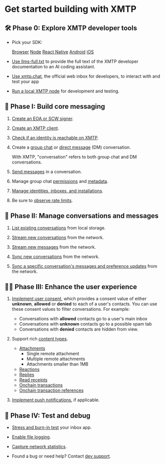 # Get started building with XMTP

## 🛠️ Phase 0: Explore XMTP developer tools

- Pick your SDK:

  <style>
   {`
      /* Inline styles instead of styles.css bc vocs 
      search bug doesn't allow imports */
      .sdk-buttons {
         display: flex;
         gap: 20px;
         flex-wrap: wrap;
         margin: 20px 0;
      }

      .sdk-button {
         padding: 8px 16px;
         background-color: #4F46E5;
         border-radius: 5px;
         text-decoration: none;
         color: #ffffff;
         font-weight: 400;
         transition: all 0.2s;
      }

      .sdk-button:hover {
         background-color: #4338CA;
      }
   `}
  </style>

  <div className="sdk-buttons">
    <a href="/inboxes/sdks/browser" 
  className="sdk-button">Browser</a>
    <a href="/inboxes/sdks/node" 
  className="sdk-button">Node</a>
    <a href="/inboxes/sdks/react-native" 
  className="sdk-button">React Native</a>
    <a href="/inboxes/sdks/android" 
  className="sdk-button">Android</a>
    <a href="/inboxes/sdks/ios" 
  className="sdk-button">iOS</a>
  </div>

- [Use llms-full.txt](/inboxes/intro/build-with-llms) to provide the full text of the XMTP developer documentation to an AI coding assistant.

- [Use xmtp.chat](https://xmtp.chat), the official web inbox for developers, to interact with and test your app

- [Run a local XMTP node](https://github.com/xmtp/xmtp-local-node/tree/main) for development and testing.

## 💬 Phase I: Build core messaging

1. [Create an EOA or SCW signer](/inboxes/core-messaging/create-a-signer).

2. [Create an XMTP client](/inboxes/core-messaging/create-a-client).

3. [Check if an identity is reachable on XMTP](/inboxes/core-messaging/create-a-client#check-if-an-identity-can-be-reached-on-xmtp).

4. Create a [group chat](/inboxes/core-messaging/create-conversations) or [direct message](/inboxes/core-messaging/create-conversations) (DM) conversation. 
   
   With XMTP, "conversation" refers to both group chat and DM conversations.

5. [Send messages](/inboxes/core-messaging/send-messages) in a conversation.

6. Manage group chat [permissions](/inboxes/core-messaging/group-permissions) and [metadata](/inboxes/core-messaging/group-metadata).

7. [Manage identities, inboxes, and installations](/inboxes/core-messaging/manage-inboxes).

8. Be sure to [observe rate limits](/inboxes/core-messaging/rate-limits).

## 📩 Phase II: Manage conversations and messages

1. [List existing conversations](/inboxes/list-stream-sync/list) from local storage.

2. [Stream new conversations](/inboxes/list-stream-sync/stream) from the network.

3. [Stream new messages](/inboxes/list-stream-sync/stream) from the network.

4. [Sync new conversations](/inboxes/list-stream-sync/sync-and-syncall) from the network.

5. [Sync a specific conversation's messages and preference updates](/inboxes/list-stream-sync/sync-and-syncall) from the network.

## 💅🏽 Phase III: Enhance the user experience

1. [Implement user consent](/inboxes/user-consent/support-user-consent), which provides a consent value of either **unknown**, **allowed** or **denied** to each of a user's contacts. You can use these consent values to filter conversations. For example:
   
   - Conversations with **allowed** contacts go to a user's main inbox
   - Conversations with **unknown** contacts go to a possible spam tab
   - Conversations with **denied** contacts are hidden from view.
  
2. Support rich [content types](/inboxes/content-types/content-types).
   
   - [Attachments](/inboxes/content-types/attachments)
     - Single remote attachment
     - Multiple remote attachments
     - Attachments smaller than 1MB
   - [Reactions](/inboxes/content-types/reactions)
   - [Replies](/inboxes/content-types/replies)
   - [Read receipts](/inboxes/content-types/read-receipts)
   - [Onchain transactions](/inboxes/content-types/transactions)
   - [Onchain transaction references](/inboxes/content-types/transaction-refs)

3. [Implement push notifications](/inboxes/push-notifs/understand-push-notifs), if applicable.

## 🧪 Phase IV: Test and debug

- [Stress and burn-in test](/inboxes/debug-your-app#xmtp-debug) your inbox app.

- [Enable file logging](/inboxes/debug-your-app#file-logging).

- [Capture network statistics](/inboxes/debug-your-app#network-statistics).

- Found a bug or need help? Contact [dev support](/inboxes/intro/dev-support).
